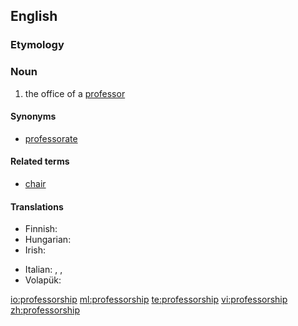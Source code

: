 ==English==

===Etymology===
{{suffix|professor|ship}}

===Noun===
{{en-noun}}

# the office of a [[professor]]

====Synonyms====
* [[professorate]]

====Related terms====
* [[chair]]

====Translations====
{{trans-top|the office of a professor}}
* Finnish: {{t+|fi|professuuri}}
* Hungarian: {{t-|hu|tanszék}}
* Irish: {{t-|ga|ollúnacht|f}}
{{trans-mid}}
* Italian: {{t-|it|professorato|m}}, {{t-|it|ordinariato|m}}, {{t+|it|cattedra|f}}
* Volapük: {{t+|vo|profäsor}}
{{trans-bottom}}

[[io:professorship]]
[[ml:professorship]]
[[te:professorship]]
[[vi:professorship]]
[[zh:professorship]]